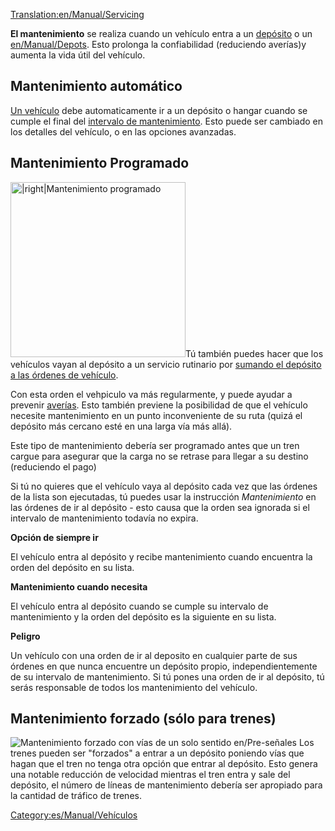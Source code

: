 [[Translation:en/Manual/Servicing]]

'''El mantenimiento''' se realiza cuando un vehículo entra a un [[es/Manual/Depósitos|depósito]] o un [[en/Manual/Depots]]. Esto prolonga la confiabilidad (reduciendo averías)y aumenta la vida útil del vehículo.

==Mantenimiento automático==
[[es/Manual/Vehículos|Un vehículo]] debe automaticamente ir a un depósito o hangar cuando se cumple el final del [[es/Intervalo de mantenimiento|intervalo de mantenimiento]]. Esto puede ser cambiado en los detalles del vehículo, o en las opciones avanzadas.

==Mantenimiento Programado==
[[File:en/Órden de ir al depósito.png|thumb|280px||right|Mantenimiento programado]]Tú también puedes hacer que los vehículos vayan al depósito a un servicio rutinario por [[es/Archive/Manual/Settings/Permitir órdenes de ir al depósito|sumando el depósito a las órdenes de vehículo]]. 

Con esta orden el vehpiculo va más regularmente, y puede ayudar a prevenir [[es/Archive/Manual/Averías|averías]]. Esto también previene la posibilidad de que el vehículo necesite mantenimiento en un punto inconveniente de su ruta (quizá el depósito más cercano esté en una larga vía más allá).
 
Este tipo de mantenimiento debería ser programado antes que un tren cargue para asegurar que la carga no se retrase para llegar a su destino (reduciendo el pago) 

Si tú no quieres que el vehículo vaya al depósito cada vez que las órdenes de la lista son ejecutadas, tú puedes usar la instrucción ''Mantenimiento'' en las órdenes de ir al depósito - esto causa que la orden sea ignorada si el intervalo de mantenimiento todavía no expira. 

'''Opción de siempre ir'''

El vehículo entra al depósito y recibe mantenimiento cuando encuentra la orden del depósito en su lista.
 
'''Mantenimiento cuando necesita'''

El vehículo entra al depósito cuando se cumple su intervalo de mantenimiento y la orden del depósito es la siguiente en su lista.
 
'''Peligro'''

Un vehículo con una orden de ir al deposito en cualquier parte de sus órdenes en que nunca encuentre un depósito propio, independientemente de su intervalo de mantenimiento. Si tú pones una orden de ir al depósito, tú serás responsable de todos los mantenimiento del vehículo. 

==Mantenimiento forzado (sólo para trenes)==
[[File:en/Manual/Forced servicing.png|thumb|right|Mantenimiento forzado con vías de un solo sentido [[en/Pre-señales]]]]
Los trenes pueden ser "forzados" a entrar a un depósito poniendo vías que hagan que el tren no tenga otra opción que entrar al depósito. Esto genera una notable reducción de velocidad mientras el tren entra y sale del depósito, el número de líneas de mantenimiento debería ser apropiado para la cantidad de tráfico de trenes.

[[Category:es/Manual/Vehículos]]